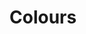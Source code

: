 
<Meta title="Brand/Colours" />

# Colours

<ColorPalette>
  <ColorItem
    title="Grayscale"
    subtitle="Neutral greys used throughout"
    colors={[]}
  />
</ColorPalette>
